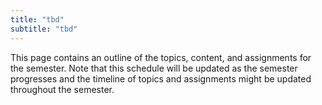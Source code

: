 ```yaml
---
title: "tbd"
subtitle: "tbd"
---
```


This page contains an outline of the topics, content, and assignments for the semester.
Note that this schedule will be updated as the semester progresses and the timeline of topics and assignments might be updated throughout the semester.
